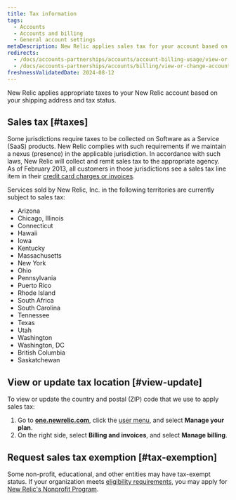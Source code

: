 ```yaml
---
title: Tax information
tags:
  - Accounts
  - Accounts and billing
  - General account settings
metaDescription: New Relic applies sales tax for your account based on your location.
redirects:
  - /docs/accounts-partnerships/accounts/account-billing-usage/view-or-change-account-tax-information
  - /docs/accounts-partnerships/accounts/billing/view-or-change-account-tax-information
freshnessValidatedDate: 2024-08-12 
---
```


New Relic applies appropriate taxes to your New Relic account based on your shipping address and tax status.

## Sales tax [#taxes]

Some jurisdictions require taxes to be collected on Software as a Service (SaaS) products. New Relic complies with such requirements if we maintain a nexus (presence) in the applicable jurisdiction. In accordance with such laws, New Relic will collect and remit sales tax to the appropriate agency. As of February 2013, all customers in those jurisdictions see a sales tax line item in their [credit card charges or invoices](/docs/accounts-partnerships/accounts/account-billing-usage/invoices-receipts).

Services sold by New Relic, Inc. in the following territories are currently subject to sales tax:

* Arizona
* Chicago, Illinois
* Connecticut
* Hawaii
* Iowa
* Kentucky
* Massachusetts
* New York
* Ohio
* Pennsylvania
* Puerto Rico
* Rhode Island
* South Africa
* South Carolina
* Tennessee
* Texas
* Utah
* Washington
* Washington, DC
* British Columbia
* Saskatchewan

## View or update tax location [#view-update]

To view or update the country and postal (ZIP) code that we use to apply sales tax:

1. Go to <DNT>**[one.newrelic.com](https://one.newrelic.com)**</DNT>, click the [user menu](/docs/accounts/accounts-billing/general-account-settings/intro-account-settings), and select <DNT>**Manage your plan**</DNT>.
2. On the right side, select <DNT>**Billing and invoices**</DNT>, and select <DNT>**Manage billing**</DNT>.

## Request sales tax exemption [#tax-exemption]

Some non-profit, educational, and other entities may have tax-exempt status. If your organization meets [eligibility requirements](/docs/accounts-partnerships/accounts/account-billing-usage/eligibility-guidelines-new-relic-nonprofit-program), you may apply for [New Relic's Nonprofit Program](https://newrelic.com/social-impact/signup).
